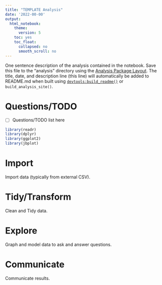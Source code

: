 ```yaml
---
title: "TEMPLATE Analysis"
date: '2022-00-00'
output:
  html_notebook:
    theme:
      version: 5
    toc: yes
    toc_float:
      collapsed: no
      smooth_scroll: no
---
```


One sentence description of the analysis contained in the notebook. Save this file to the "analysis" directory using the [Analysis Package Layout](https://jabenninghoff.github.io/rdev/articles/analysis-package-layout.html). The title, date, and description line (this line) will automatically be added to README.md when built using [`devtools:build_readme()`](https://devtools.r-lib.org/reference/build_rmd.html) or `build_analysis_site()`.

# Questions/TODO

- [ ] Questions/TODO list here

```r
library(readr)
library(dplyr)
library(ggplot2)
library(jbplot)
```

# Import

Import data (typically from external CSV).

# Tidy/Transform

Clean and Tidy data.

# Explore

Graph and model data to ask and answer questions.

# Communicate

Communicate results.
